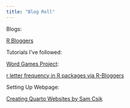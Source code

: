 ```yaml
---
title: "Blog Roll"
---
```


Blogs:

[R Bloggers](https://www.r-bloggers.com/)

Tutorials I've followed:

[Word Games Project](https://github.com/lsinks/Word-Games):

[r letter frequency in R packages via R-Bloggers](https://www.r-bloggers.com/2018/12/rrrrs-in-r-letter-frequency-in-r-package-names/)

Setting Up Webpage:

[Creating Quarto Websites by Sam Csik](https://ucsb-meds.github.io/creating-quarto-websites/)
